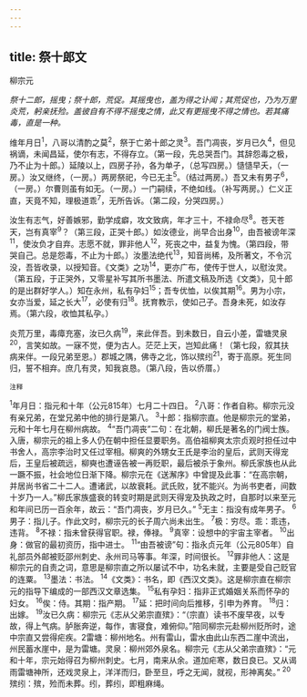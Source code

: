 ```yaml
---
---
---
```

title: 祭十郎文
---



柳宗元

*祭十二郎，摇曳；祭十郎，荒促。其摇曳也，盖为得之讣闻；其荒促也，乃为万里炎荒，躬亲抚殓。盖彼自有不得不摇曳之情，此又有更摇曳不得之情也。若其痛毒，直是一种。*

维年月日<sup>1</sup>，八哥以清酌之莫<sup>2</sup>，祭于亡弟十郎之灵<sup>3</sup>。吾门凋丧，岁月已久<sup>4</sup>，但见祸谪，未闻昌延，使尔有志，不得存立。（第一段，先总哭吾门。其辞怨毒之极，乃不止为十郎。）延陵以上，四房子孙，各为单孑，（总写四房。）慥慥早夭，（一房。）汝又继终，（一房。）两房祭祀，今已无主<sup>5</sup>。（结过两房。）吾又未有男子<sup>6</sup>，（一房。）尔曹则虽有如无。（一房。）一门嗣续，不绝如线。（补写两房。）仁义正直，天竟不知，理极道乖<sup>7</sup>，无所告诉。（第二段，分哭四房。）

汝生有志气，好善嫉邪，勤学成癖，攻文致病，年才三十，不禄命尽<sup>8</sup>。苍天苍天，岂有真宰<sup>9</sup>？（第三段，正哭十郎。）如汝德业，尚早合出身<sup>10</sup>，由吾被谤年深<sup>11</sup>，使汝负才自弃。志愿不就，罪非他人<sup>12</sup>，死丧之中，益复为愧。（第四段，带哭自己。总是怨毒，不止为十郎。）汝墨法绝代<sup>13</sup>，知音尚稀，及所著文，不令沉没，吾皆收录，以授知音。《文类》之功<sup>14</sup>，更亦广布，使传于世人，以慰汝灵。（第五段，于正哭外，又零星补写其所书墨法、所遣文稿及所选《文类》，见十郎的是出群好学人。）知在永州，私有孕妇<sup>15</sup>；吾专优恤，以俟其期<sup>16</sup>。男为小宗，女亦当爱，延之长大<sup>17</sup>，必使有归<sup>18</sup>。抚育教示，使如己子。吾身未死，如汝存焉。（第六段，收恤其私孕。）

炎荒万里，毒瘴充塞，汝已久病<sup>19</sup>，来此伴吾。到未数日，自云小差，雷塘灵泉<sup>20</sup>，言笑如故。一寐不觉，便为古人。茫茫上天，岂知此痛！（第七段，叙其扶病来伴。一段兄弟至恩。）郡城之隅，佛寺之北，饰以殡纼<sup>21</sup>，寄于高原。死生同归，誓不相弃。庶几有灵，知我哀恳。（第八段，告以侨厝。）

<sup>注释</sup>

<sup>1</sup>年月日：指元和十年（公元815年）七月二十四日。
<sup>2</sup>八哥：作者自称。柳宗元没有亲兄弟，在堂兄弟中他的排行是第八。
<sup>3</sup>十郎：指柳宗直。他是柳宗元的堂弟，元和十年七月在柳州病故。
<sup>4</sup>“吾门凋丧”二句：在北朝，柳氏是著名的门阀士族。入唐，柳宗元的祖上多人仍在朝中担任显要职务。高伯祖柳爽太宗贞观时担任过中书舍人，高宗李治时又任过宰相。柳爽的外甥女王氏是李治的皇后，武则天得宠后，王皇后被疏远，柳奭也遭诬告被一再贬职，最后被杀于象州。柳氏家族也从此一蹶不振，社会地位日渐下降。柳宗元在《送澥序》中曾提及此事：“在高宗朝，并居尚书省二十二人。遭诸武，以故衰耗。武氏败，犹不能兴。为尚书吏者，间数十岁乃一人。”柳氏家族盛衰的转变时期是武则天得宠及执政之时，自那时以来至元和年间已历一百余年，故云：“吾门凋丧，岁月已久。”
<sup>5</sup>无主：指没有成年男子。
<sup>6</sup>男子：指儿子。作此文时，柳宗元的长子周六尚未出生。
<sup>7</sup>极：穷尽。乖：乖违，违背。
<sup>8</sup>不禄：指未曾获得官职。禄，俸禄。
<sup>9</sup>真宰：设想中的宇宙主宰者。
<sup>10</sup>出身：做官的最初资历，指中进士。
<sup>11</sup>“由吾被谤”句：指永贞元年（公元805年）自礼部员外邮被贬邵州刺史、永州司马等事。年深，时间很长。
<sup>12</sup>罪非他人：这是柳宗元的自责之词，意思是柳宗直之所以屡试不中，功名未就，主要是受自己贬官的连粟。
<sup>13</sup>墨法：书法。
<sup>14</sup>《文类》：书名，即《西汉文类》。这是柳宗直在柳宗元的指导下编成的一部西汉文章选集。
<sup>15</sup>私有孕妇：指非正式婚姻关系而怀孕的妇女。
<sup>16</sup>俟：侍。其期：指产期。
<sup>17</sup>延：把时间向后推移，引申为养育。
<sup>18</sup>归：出嫁。
<sup>19</sup>汝已久病：柳宗元《志从父弟宗直殡》：“（宗直）读书不废早夜，以专故，得上气病。胪胀奔逆，每作，害寝食，难俯仰。”陪同柳宗元赴柳州贬所时，途中宗直又尝得疟疾。2雷塘：柳州地名。州有雷山，雷水由此山东西二崖中流出，州民蓄水崖中，是为雷塘。灵泉：柳州郊外泉名。柳宗元《志从父弟宗直殡》：“元和十年，宗元始得召为柳州刺史。七月，南来从余。道加疟寒，数日良已。又从谒雨雷塘神所，还戏灵泉上，洋洋而归，卧至旦，呼之无闻，就视，形神离矣。”
<sup>20</sup>殡纼：殡，殓而未葬。纼，葬纼，即粗麻绳。